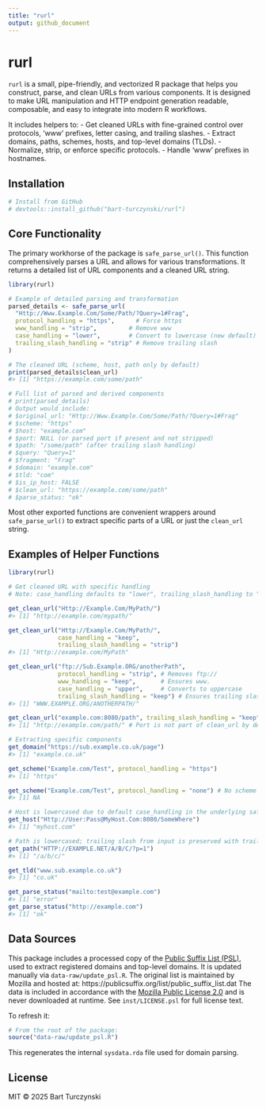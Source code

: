 ```yaml
---
title: "rurl"
output: github_document
---
```


# rurl

`rurl` is a small, pipe-friendly, and vectorized R package that helps you
construct, parse, and clean URLs from various components. It is designed to make URL
manipulation and HTTP endpoint generation readable, composable, and easy to
integrate into modern R workflows.

It includes helpers to:
- Get cleaned URLs with fine-grained control over protocols, 'www' prefixes, letter casing, and trailing slashes.
- Extract domains, paths, schemes, hosts, and top-level domains (TLDs).
- Normalize, strip, or enforce specific protocols.
- Handle 'www' prefixes in hostnames.

## Installation

```r
# Install from GitHub
# devtools::install_github("bart-turczynski/rurl")
```

## Core Functionality

The primary workhorse of the package is `safe_parse_url()`. This function comprehensively parses a URL and allows for various transformations. It returns a detailed list of URL components and a cleaned URL string.

```r
library(rurl)

# Example of detailed parsing and transformation
parsed_details <- safe_parse_url(
  "Http://Www.Example.Com/Some/Path/?Query=1#Frag",
  protocol_handling = "https",      # Force https
  www_handling = "strip",         # Remove www
  case_handling = "lower",        # Convert to lowercase (new default)
  trailing_slash_handling = "strip" # Remove trailing slash
)

# The cleaned URL (scheme, host, path only by default)
print(parsed_details$clean_url)
#> [1] "https://example.com/some/path"

# Full list of parsed and derived components
# print(parsed_details)
# Output would include:
# $original_url: "Http://Www.Example.Com/Some/Path/?Query=1#Frag"
# $scheme: "https"
# $host: "example.com"
# $port: NULL (or parsed port if present and not stripped)
# $path: "/some/path" (after trailing slash handling)
# $query: "Query=1"
# $fragment: "Frag"
# $domain: "example.com"
# $tld: "com"
# $is_ip_host: FALSE
# $clean_url: "https://example.com/some/path"
# $parse_status: "ok"
```

Most other exported functions are convenient wrappers around `safe_parse_url()` to extract specific parts of a URL or just the `clean_url` string.

## Examples of Helper Functions

```r
library(rurl)

# Get cleaned URL with specific handling
# Note: case_handling defaults to "lower", trailing_slash_handling to "none"

get_clean_url("Http://Example.Com/MyPath/")
#> [1] "http://example.com/mypath/"

get_clean_url("Http://Example.Com/MyPath/",
              case_handling = "keep",
              trailing_slash_handling = "strip")
#> [1] "Http://example.com/MyPath"

get_clean_url("ftp://Sub.Example.ORG/anotherPath",
              protocol_handling = "strip", # Removes ftp://
              www_handling = "keep",       # Ensures www.
              case_handling = "upper",     # Converts to uppercase
              trailing_slash_handling = "keep") # Ensures trailing slash
#> [1] "WWW.EXAMPLE.ORG/ANOTHERPATH/"

get_clean_url("example.com:8080/path", trailing_slash_handling = "keep")
#> [1] "http://example.com/path/" # Port is not part of clean_url by default

# Extracting specific components
get_domain("https://sub.example.co.uk/page")
#> [1] "example.co.uk"

get_scheme("Example.com/Test", protocol_handling = "https")
#> [1] "https"

get_scheme("Example.com/Test", protocol_handling = "none") # No scheme forced or kept
#> [1] NA

# Host is lowercased due to default case_handling in the underlying safe_parse_url call
get_host("Http://User:Pass@MyHost.Com:8080/SomeWhere")
#> [1] "myhost.com"

# Path is lowercased; trailing slash from input is preserved with trailing_slash_handling = "none" (default)
get_path("HTTP://EXAMPLE.NET/A/B/C/?p=1")
#> [1] "/a/b/c/"

get_tld("www.sub.example.co.uk")
#> [1] "co.uk"

get_parse_status("mailto:test@example.com")
#> [1] "error"
get_parse_status("http://example.com")
#> [1] "ok"

```

## Data Sources

This package includes a processed copy of the [Public Suffix List (PSL)](https://publicsuffix.org/), used to extract registered domains and top-level domains.
It is updated manually via `data-raw/update_psl.R`. The original list is maintained by Mozilla and hosted at:
https://publicsuffix.org/list/public_suffix_list.dat
The data is included in accordance with the [Mozilla Public License 2.0](https://github.com/publicsuffix/list/blob/main/LICENSE) and is never downloaded at runtime. See `inst/LICENSE.psl` for full license text.

To refresh it:

```r
# From the root of the package:
source("data-raw/update_psl.R")
```

This regenerates the internal `sysdata.rda` file used for domain parsing.

## License

MIT © 2025 Bart Turczynski
